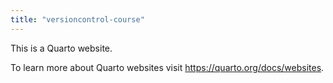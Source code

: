 ```yaml
---
title: "versioncontrol-course"
---
```


This is a Quarto website.

To learn more about Quarto websites visit <https://quarto.org/docs/websites>.
